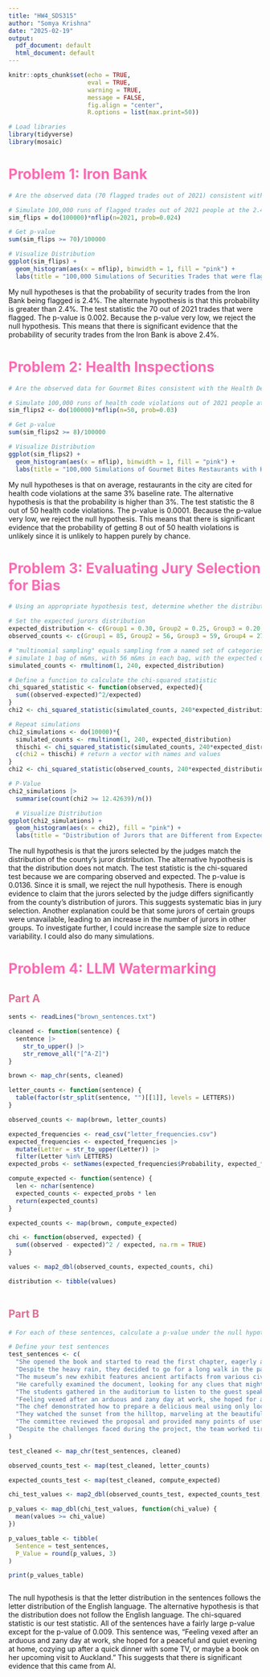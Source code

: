 ---
title: "HW4_SDS315"
author: "Somya Krishna"
date: "2025-02-19"
output:
  pdf_document: default
  html_document: default
---

```{r setup, include=FALSE}
knitr::opts_chunk$set(echo = TRUE,
                      eval = TRUE, 
                      warning = TRUE,
                      message = FALSE,
                      fig.align = "center", 
                      R.options = list(max.print=50))
```

```{r, echo=FALSE, message=FALSE, warning=FALSE}
# Load libraries
library(tidyverse)
library(mosaic)
```

# [Problem 1: Iron Bank]{style="color:hotpink;"}
```{r, echo=FALSE, message=FALSE, warning=FALSE}
# Are the observed data (70 flagged trades out of 2021) consistent with the SEC’s null hypothesis that, over the long run, securities trades from the Iron Bank are flagged at the same 2.4% baseline rate as that of other traders? Use Monte Carlo simulation (with at least 100000 simulations) to calculate a p-value under this null hypothesis.

# Simulate 100,000 runs of flagged trades out of 2021 people at the 2.4% baseline rate
sim_flips = do(100000)*nflip(n=2021, prob=0.024)

# Get p-value
sum(sim_flips >= 70)/100000

# Visualize Distribution
ggplot(sim_flips) +
  geom_histogram(aes(x = nflip), binwidth = 1, fill = "pink") +
  labs(title = "100,000 Simulations of Securities Trades that were flagged", x ="Number of Flagged Trades per Simulation",  y = "Frequncy Across Simulations")

```
My null hypotheses is that the probability of security trades from the Iron Bank being flagged is 2.4%. The alternate hypothesis is that this probability is greater than 2.4%. The test statistic the 70 out of 2021 trades that were flagged. The p-value is 0.002. Because the p-value very low, we reject the null hypothesis. This means that there is significant evidence that the probability of security trades from the Iron Bank is above 2.4%.


# [Problem 2: Health Inspections]{style="color:hotpink;"}
```{r, echo=FALSE, message=FALSE, warning=FALSE}
# Are the observed data for Gourmet Bites consistent with the Health Department’s null hypothesis that, on average, restaurants in the city are cited for health code violations at the same 3% baseline rate?

# Simulate 100,000 runs of health code violations out of 2021 people at the 3% baseline rate
sim_flips2 <- do(100000)*nflip(n=50, prob=0.03)

# Get p-value
sum(sim_flips2 >= 8)/100000

# Visualize Distribution
ggplot(sim_flips2) +
  geom_histogram(aes(x = nflip), binwidth = 1, fill = "pink") +
  labs(title = "100,000 Simulations of Gourmet Bites Restaurants with Health Code Violations", x ="Number of Health Code Violations per Simulation",  y = "Frequncy Across Simulations")


```
My null hypotheses is that on average, restaurants in the city are cited for health code violations at the same 3% baseline rate. The alternative hypothesis is that the probability is higher than 3%. The test statistic the 8 out of 50 health code violations. The p-value is 0.0001. Because the p-value very low, we reject the null hypothesis. This means that there is significant evidence that the probability of getting 8 out of 50 health violations is unlikely since it is unlikely to happen purely by chance.



# [Problem 3: Evaluating Jury Selection for Bias]{style="color:hotpink;"}
```{r, echo=FALSE, message=FALSE, warning=FALSE}
# Using an appropriate hypothesis test, determine whether the distribution of jurors empaneled by this judge is significantly different from the county’s population proportions.

# Set the expected jurors distribution
expected_distribution <- c(Group1 = 0.30, Group2 = 0.25, Group3 = 0.20, Group4 = 0.15, Group5 = 0.10)
observed_counts <- c(Group1 = 85, Group2 = 56, Group3 = 59, Group4 = 27, Group5 = 13)

# "multinomial sampling" equals sampling from a named set of categories
# simulate 1 bag of m&ms, with 56 m&ms in each bag, with the expected distribution
simulated_counts <- rmultinom(1, 240, expected_distribution)

# Define a function to calculate the chi-squared statistic
chi_squared_statistic <- function(observed, expected){
  sum((observed-expected)^2/expected)
}
chi2 <- chi_squared_statistic(simulated_counts, 240*expected_distribution)

# Repeat simulations
chi2_simulations <- do(10000)*{
  simulated_counts <- rmultinom(1, 240, expected_distribution)
  thischi <- chi_squared_statistic(simulated_counts, 240*expected_distribution)
  c(chi2 = thischi) # return a vector with names and values
}
chi2 <- chi_squared_statistic(observed_counts, 240*expected_distribution)

# P-Value
chi2_simulations |>
  summarise(count(chi2 >= 12.42639)/n())

  # Visualize Distribution
ggplot(chi2_simulations) +
  geom_histogram(aes(x = chi2), fill = "pink") +
  labs(title = "Distribution of Jurors that are Different from Expected Population", x = "Difference in Juror Counts", y = "Frequency across Simulations")

```
The null hypothesis is that the jurors selected by the judges match the distribution of the county's juror distribution. The alternative hypothesis is that the distribution does not match. The test statistic is the chi-squared test because we are comparing observed and expected. The p-value is 0.0136. Since it is small, we reject the null hypothesis. There is enough evidence to claim that the jurors selected by the judge differs significantly from the county's distribution of jurors. This suggests systematic bias in jury selection. Another explanation could be that some jurors of certain groups were unavailable, leading to an increase in the number of jurors in other groups. To investigate further, I could increase the sample size to reduce variability. I could also do many simulations.

# [Problem 4: LLM Watermarking]{style="color:hotpink;"}
## [Part A]{style="color:palevioletred;"}

```{r, echo=FALSE, message=FALSE, warning=FALSE}
sents <- readLines("brown_sentences.txt")

cleaned <- function(sentence) {
  sentence |>
    str_to_upper() |>     
    str_remove_all("[^A-Z]")      
}

brown <- map_chr(sents, cleaned)

letter_counts <- function(sentence) {
  table(factor(str_split(sentence, "")[[1]], levels = LETTERS))
}

observed_counts <- map(brown, letter_counts)

expected_frequencies <- read_csv("letter_frequencies.csv")
expected_frequencies <- expected_frequencies |>
  mutate(Letter = str_to_upper(Letter)) |>
  filter(Letter %in% LETTERS)
expected_probs <- setNames(expected_frequencies$Probability, expected_frequencies$Letter)

compute_expected <- function(sentence) {
  len <- nchar(sentence)
  expected_counts <- expected_probs * len
  return(expected_counts)
}

expected_counts <- map(brown, compute_expected)

chi <- function(observed, expected) {
  sum((observed - expected)^2 / expected, na.rm = TRUE)
}

values <- map2_dbl(observed_counts, expected_counts, chi)

distribution <- tibble(values)
  
```

## [Part B]{style="color:palevioletred;"}

```{r, echo=FALSE, message=FALSE, warning=FALSE}
# For each of these sentences, calculate a p-value under the null hypothesis that the sentence follows the “typical” English letter distribution. Use chi-squared based on letter frequencies as a test statistic. You will need the null or reference distribution you calculated in Part A. Show a table of these p-values to three decimal places.

# Define your test sentences
test_sentences <- c(
  "She opened the book and started to read the first chapter, eagerly anticipating what might come next.",
  "Despite the heavy rain, they decided to go for a long walk in the park, crossing the main avenue by the fountain in the center.",
  "The museum’s new exhibit features ancient artifacts from various civilizations around the world.",
  "He carefully examined the document, looking for any clues that might help solve the mystery.",
  "The students gathered in the auditorium to listen to the guest speaker’s inspiring lecture.",
  "Feeling vexed after an arduous and zany day at work, she hoped for a peaceful and quiet evening at home, cozying up after a quick dinner with some TV, or maybe a book on her upcoming visit to Auckland.",
  "The chef demonstrated how to prepare a delicious meal using only locally sourced ingredients, focusing mainly on some excellent dinner recipes from Spain.",
  "They watched the sunset from the hilltop, marveling at the beautiful array of colors in the sky.",
  "The committee reviewed the proposal and provided many points of useful feedback to improve the project’s effectiveness.",
  "Despite the challenges faced during the project, the team worked tirelessly to ensure its successful completion, resulting in a product that exceeded everyone’s expectations."
)

test_cleaned <- map_chr(test_sentences, cleaned)

observed_counts_test <- map(test_cleaned, letter_counts)

expected_counts_test <- map(test_cleaned, compute_expected)

chi_test_values <- map2_dbl(observed_counts_test, expected_counts_test, chi)

p_values <- map_dbl(chi_test_values, function(chi_value) {
  mean(values >= chi_value)
})

p_values_table <- tibble(
  Sentence = test_sentences,
  P_Value = round(p_values, 3)
)

print(p_values_table)



```
The null hypothesis is that the letter distribution in the sentences follows the letter distribution of the English language. The alternative hypothesis is that the distribution does not follow the English language. The chi-squared statistic is our test statistic. All of the sentences have a fairly large p-value except for the p-value of 0.009. This sentence was, "Feeling vexed after an arduous and zany day at work, she hoped for a peaceful and quiet evening at home, cozying up after a quick dinner with some TV, or maybe a book on her upcoming visit to Auckland." This suggests that there is significant evidence that this came from AI.


